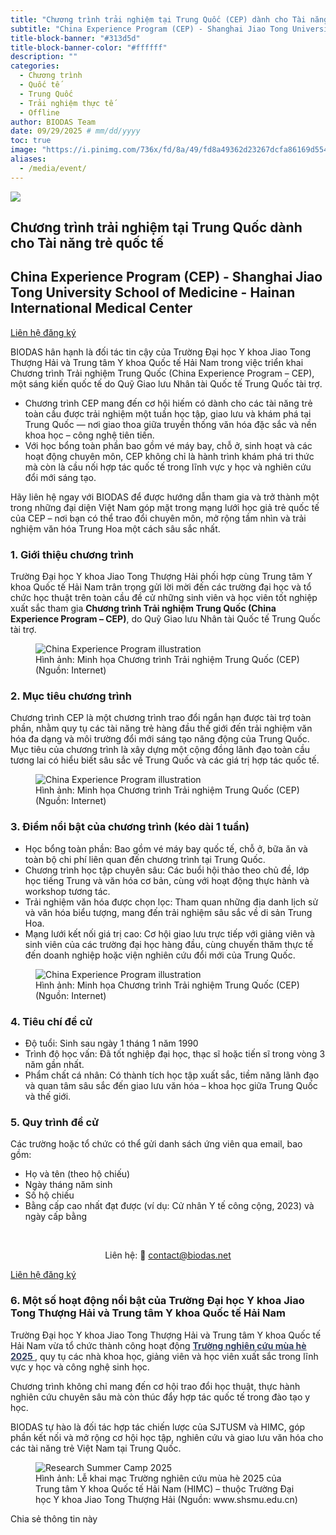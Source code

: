```yaml
---
title: "Chương trình trải nghiệm tại Trung Quốc (CEP) dành cho Tài năng trẻ quốc tế"
subtitle: "China Experience Program (CEP) - Shanghai Jiao Tong University School of Medicine - Hainan International Medical Center"
title-block-banner: "#313d5d"
title-block-banner-color: "#ffffff"
description: ""
categories:
  - Chương trình
  - Quốc tế
  - Trung Quốc
  - Trải nghiệm thực tế
  - Offline
author: BIODAS Team
date: 09/29/2025 # mm/dd/yyyy
toc: true
image: "https://i.pinimg.com/736x/fd/8a/49/fd8a49362d23267dcfa86169d5543c96.jpg"
aliases: 
  - /media/event/
---
```


![](https://smapse.com/storage/2022/03/converted/660_464_shanghai-jiao-tong-university-school-of-medicine-smapse-1.webp){fig-align="center" class="img-cover"}



```{=html}
<!-- Gắn file CSS -->
<link rel="stylesheet" href="section-event-template.css">

<!-- Font Awesome CDN (hiển thị icon mạng xã hội) -->
<link rel="stylesheet" href="https://cdnjs.cloudflare.com/ajax/libs/font-awesome/6.5.0/css/all.min.css">

<section class="section-event-template">
  <div class="event-hero">
    <div class="light-beam"></div>

    <!-- PARTICLES -->
    <div class="particle-container">
      <div class="particle"></div><div class="particle"></div><div class="particle"></div>
      <div class="particle"></div><div class="particle"></div><div class="particle"></div>
      <div class="particle"></div><div class="particle"></div>
    </div>

    <div class="overlay"></div>
    <div class="hero-content">
      <h1 class="hero-title shimmer">Chương trình trải nghiệm tại Trung Quốc dành cho Tài năng trẻ quốc tế</h1>
      <h2 class="hero-subtitle">
        China Experience Program (CEP) - Shanghai Jiao Tong University School of Medicine - Hainan International Medical Center
      </h2>
      <a href="mailto:contact@biodas.net" class="btn-register">
        Liên hệ đăng ký
      </a>
    </div>
  </div>

  <div class="event-body">

    <div class="event-callout">
      <p>BIODAS hân hạnh là đối tác tin cậy của Trường Đại học Y khoa Jiao Tong Thượng Hải và Trung tâm Y khoa Quốc tế Hải Nam trong việc triển khai Chương trình Trải nghiệm Trung Quốc (China Experience Program – CEP), một sáng kiến quốc tế do Quỹ Giao lưu Nhân tài Quốc tế Trung Quốc tài trợ.</p>
      <ul>
        <li>Chương trình CEP mang đến cơ hội hiếm có dành cho các tài năng trẻ toàn cầu được trải nghiệm một tuần học tập, giao lưu và khám phá tại Trung Quốc — nơi giao thoa giữa truyền thống văn hóa đặc sắc và nền khoa học – công nghệ tiên tiến.</li>
        <li>Với học bổng toàn phần bao gồm vé máy bay, chỗ ở, sinh hoạt và các hoạt động chuyên môn, CEP không chỉ là hành trình khám phá tri thức mà còn là cầu nối hợp tác quốc tế trong lĩnh vực y học và nghiên cứu đổi mới sáng tạo.</li>
      </ul>
      <p>Hãy liên hệ ngay với BIODAS để được hướng dẫn tham gia và trở thành một trong những đại diện Việt Nam góp mặt trong mạng lưới học giả trẻ quốc tế của CEP – nơi bạn có thể trao đổi chuyên môn, mở rộng tầm nhìn và trải nghiệm văn hóa Trung Hoa một cách sâu sắc nhất.</p>
    </div>

    <h3>1. Giới thiệu chương trình</h3>
    <p>
      Trường Đại học Y khoa Jiao Tong Thượng Hải phối hợp cùng Trung tâm Y khoa Quốc tế Hải Nam trân trọng gửi lời mời đến các trường đại học và tổ chức học thuật trên toàn cầu đề cử những sinh viên và học viên tốt nghiệp xuất sắc tham gia 
      <strong>Chương trình Trải nghiệm Trung Quốc (China Experience Program – CEP)</strong>, do Quỹ Giao lưu Nhân tài Quốc tế Trung Quốc tài trợ.
    </p>

    <figure>
      <div class="img-wrap">
        <img src="https://i.pinimg.com/1200x/c3/f5/f8/c3f5f8484aa69762bbe7892a454b3d26.jpg" class="img" alt="China Experience Program illustration" />
      </div>
      <figcaption>
        Hình ảnh: Minh họa Chương trình Trải nghiệm Trung Quốc (CEP) (Nguồn: Internet)
      </figcaption>
    </figure>

    <h3>2. Mục tiêu chương trình</h3>
    <p>
      Chương trình CEP là một chương trình trao đổi ngắn hạn được tài trợ toàn phần, nhằm quy tụ các tài năng trẻ hàng đầu thế giới đến trải nghiệm văn hóa đa dạng và môi trường đổi mới sáng tạo năng động của Trung Quốc. 
      Mục tiêu của chương trình là xây dựng một cộng đồng lãnh đạo toàn cầu tương lai có hiểu biết sâu sắc về Trung Quốc và các giá trị hợp tác quốc tế.
    </p>

    <figure>
      <div class="img-wrap">
        <img src="https://i.pinimg.com/736x/d4/06/ec/d406ec2eb04828feac15edb95383ac8b.jpg" class="img" alt="China Experience Program illustration" />
      </div>
      <figcaption>
        Hình ảnh: Minh họa Chương trình Trải nghiệm Trung Quốc (CEP) (Nguồn: Internet)
      </figcaption>
    </figure>

    <h3>3. Điểm nổi bật của chương trình (kéo dài 1 tuần)</h3>
    <!-- CALL OUT: Điểm nổi bật -->
    <div class="event-callout">
      <ul>
        <li>Học bổng toàn phần: Bao gồm vé máy bay quốc tế, chỗ ở, bữa ăn và toàn bộ chi phí liên quan đến chương trình tại Trung Quốc.</li>
        <li>Chương trình học tập chuyên sâu: Các buổi hội thảo theo chủ đề, lớp học tiếng Trung và văn hóa cơ bản, cùng với hoạt động thực hành và workshop tương tác.</li>
        <li>Trải nghiệm văn hóa được chọn lọc: Tham quan những địa danh lịch sử và văn hóa biểu tượng, mang đến trải nghiệm sâu sắc về di sản Trung Hoa.</li>
        <li>Mạng lưới kết nối giá trị cao: Cơ hội giao lưu trực tiếp với giảng viên và sinh viên của các trường đại học hàng đầu, cùng chuyến thăm thực tế đến doanh nghiệp hoặc viện nghiên cứu đổi mới của Trung Quốc.</li>
      </ul>
    </div>

    <figure>
      <div class="img-wrap">
        <img src="https://i.pinimg.com/1200x/f1/99/5c/f1995cadbd70bd80a3d0c3bd35210bbe.jpg" class="img" alt="China Experience Program illustration" />
      </div>
      <figcaption>
        Hình ảnh: Minh họa Chương trình Trải nghiệm Trung Quốc (CEP) (Nguồn: Internet)
      </figcaption>
    </figure>

    <h3>4. Tiêu chí đề cử</h3>
    <!-- CALL OUT: Tiêu chí đề cử -->
    <div class="event-callout">
      <ul>
        <li>Độ tuổi: Sinh sau ngày 1 tháng 1 năm 1990</li>
        <li>Trình độ học vấn: Đã tốt nghiệp đại học, thạc sĩ hoặc tiến sĩ trong vòng 3 năm gần nhất.</li>
        <li>Phẩm chất cá nhân: Có thành tích học tập xuất sắc, tiềm năng lãnh đạo và quan tâm sâu sắc đến giao lưu văn hóa – khoa học giữa Trung Quốc và thế giới.</li>
      </ul>
    </div>

    <h3>5. Quy trình đề cử</h3>
    <p>Các trường hoặc tổ chức có thể gửi danh sách ứng viên qua email, bao gồm:</p>
    <!-- CALL OUT: Quy trình đề cử -->
    <div class="event-callout">
      <ul>
        <li>Họ và tên (theo hộ chiếu)</li>
        <li>Ngày tháng năm sinh</li>
        <li>Số hộ chiếu</li>
        <li>Bằng cấp cao nhất đạt được (ví dụ: Cử nhân Y tế công cộng, 2023) và ngày cấp bằng</li>
      </ul>
    </div>
    <br>

    <p>
      <center>Liên hệ: 📧 <a href="mailto:contact@biodas.net">contact@biodas.net</a></center>
    </p>
    
    <div class="btn-wrap">
      <a href="mailto:contact@biodas.net" class="btn-register">
        Liên hệ đăng ký
      </a>
    </div>

    <h3>6. Một số hoạt động nổi bật của Trường Đại học Y khoa Jiao Tong Thượng Hải và Trung tâm Y khoa Quốc tế Hải Nam</h3>
    <p>
      Trường Đại học Y khoa Jiao Tong Thượng Hải và Trung tâm Y khoa Quốc tế Hải Nam vừa tổ chức thành công hoạt động 
      <strong>
        <a href="https://www.shsmu.edu.cn/english/info/1021/5236.htm" 
          target="_blank" 
          rel="noopener noreferrer"
          style="color:#313d5d; text-decoration:underline;">
          Trường nghiên cứu mùa hè 2025
        </a>
      </strong> 
      , quy tụ các nhà khoa học, giảng viên và học viên xuất sắc trong lĩnh vực y học và công nghệ sinh học.
    </p>
    <p>Chương trình không chỉ mang đến cơ hội trao đổi học thuật, thực hành nghiên cứu chuyên sâu mà còn thúc đẩy hợp tác quốc tế trong đào tạo y học.</p>
    <p>BIODAS tự hào là đối tác hợp tác chiến lược của SJTUSM và HIMC, góp phần kết nối và mở rộng cơ hội học tập, nghiên cứu và giao lưu văn hóa cho các tài năng trẻ Việt Nam tại Trung Quốc.</p>

    <figure>
      <div class="img-wrap">
        <img src="https://www.shsmu.edu.cn/__local/4/14/6C/B80D75E7DD9E82DA4CFA12540EC_1FAFEA2B_7464A.png" class="img" alt="Research Summer Camp 2025" />
      </div>
      <figcaption>
        Hình ảnh: Lễ khai mạc Trường nghiên cứu mùa hè 2025 của Trung tâm Y khoa Quốc tế Hải Nam (HIMC) – thuộc Trường Đại học Y khoa Jiao Tong Thượng Hải (Nguồn: www.shsmu.edu.cn)
      </figcaption>
    </figure>


    <!-- SOCIAL SHARE -->
    <div class="social-section">
      <p class="share-note">Chia sẻ thông tin này</p>
      <div class="social-share">
        <a href="https://www.facebook.com/sharer/sharer.php?u=https://www.biodas.net/media/event/250929-cep.html" class="fb" title="Chia sẻ trên Facebook"><i class="fab fa-facebook-f"></i></a>
        <a href="https://twitter.com/intent/tweet?status=https://www.biodas.net/media/event/250929-cep.html" class="x" title="Chia sẻ trên X / Twitter"><i class="fab fa-x-twitter"></i></a>
        <a href="https://www.linkedin.com/shareArticle?mini=true&url=https://biodas.net/media/event/250929-cep.html" class="in" title="Chia sẻ trên LinkedIn"><i class="fab fa-linkedin-in"></i></a>
      </div>
    </div>
  </div>
</section>


```

